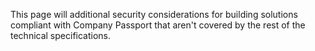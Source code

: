 
<Title size="large" variant="primary">
  Trust Management
</Title>

<Callout variant="primary">

This page will additional security considerations for building solutions compliant with Company Passport that aren't covered by the rest of the technical specifications.

</Callout>
